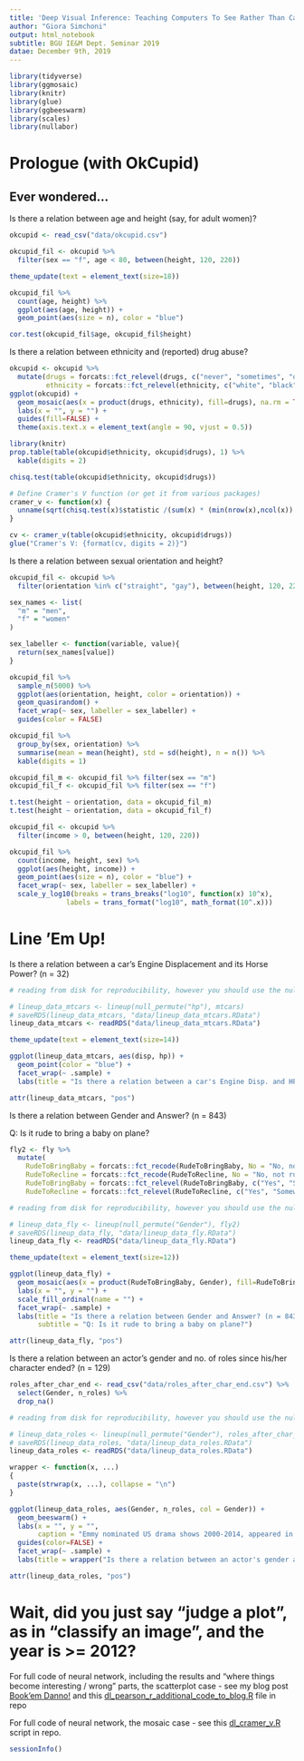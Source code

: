---
title: 'Deep Visual Inference: Teaching Computers To See Rather Than Calculate Correlation'
author: "Giora Simchoni"
output: html_notebook
subtitle: BGU IE&M Dept. Seminar 2019
datae: December 9th, 2019
---

```{r Libs}
library(tidyverse)
library(ggmosaic)
library(knitr)
library(glue)
library(ggbeeswarm)
library(scales)
library(nullabor)
```
# Prologue (with OkCupid)

## Ever wondered...

Is there a relation between age and height (say, for adult women)?

```{r Prologue1}
okcupid <- read_csv("data/okcupid.csv")

okcupid_fil <- okcupid %>%
  filter(sex == "f", age < 80, between(height, 120, 220))

theme_update(text = element_text(size=18))

okcupid_fil %>%
  count(age, height) %>%
  ggplot(aes(age, height)) +
  geom_point(aes(size = n), color = "blue")
```

```{r Prologue1-Stat}
cor.test(okcupid_fil$age, okcupid_fil$height)
```

Is there a relation between ethnicity and (reported) drug abuse?

```{r Prologue2}
okcupid <- okcupid %>%
  mutate(drugs = forcats::fct_relevel(drugs, c("never", "sometimes", "often")),
         ethnicity = forcats::fct_relevel(ethnicity, c("white", "black", "latin", "asian", "other")))
ggplot(okcupid) +
  geom_mosaic(aes(x = product(drugs, ethnicity), fill=drugs), na.rm = TRUE) +
  labs(x = "", y = "") +
  guides(fill=FALSE) +
  theme(axis.text.x = element_text(angle = 90, vjust = 0.5))
```

```{r Prologue2-Table}
library(knitr)
prop.table(table(okcupid$ethnicity, okcupid$drugs), 1) %>%
  kable(digits = 2)
```

```{r Prologue2-Stat}
chisq.test(table(okcupid$ethnicity, okcupid$drugs))

# Define Cramer's V function (or get it from various packages)
cramer_v <- function(x) {
  unname(sqrt(chisq.test(x)$statistic /(sum(x) * (min(nrow(x),ncol(x)) - 1))))
}

cv <- cramer_v(table(okcupid$ethnicity, okcupid$drugs))
glue("Cramer's V: {format(cv, digits = 2)}")
```

Is there a relation between sexual orientation and height?

```{r Prologue3}
okcupid_fil <- okcupid %>%
  filter(orientation %in% c("straight", "gay"), between(height, 120, 220))

sex_names <- list(
  "m" = "men",
  "f" = "women"
)

sex_labeller <- function(variable, value){
  return(sex_names[value])
}

okcupid_fil %>%
  sample_n(5000) %>%
  ggplot(aes(orientation, height, color = orientation)) +
  geom_quasirandom() +
  facet_wrap(~ sex, labeller = sex_labeller) +
  guides(color = FALSE)
```

```{r Prologue3-Table}
okcupid_fil %>%
  group_by(sex, orientation) %>%
  summarise(mean = mean(height), std = sd(height), n = n()) %>%
  kable(digits = 1)
```

```{r Prologue3-Stat}
okcupid_fil_m <- okcupid_fil %>% filter(sex == "m")
okcupid_fil_f <- okcupid_fil %>% filter(sex == "f")

t.test(height ~ orientation, data = okcupid_fil_m)
t.test(height ~ orientation, data = okcupid_fil_f)
```

```{r Prologue4}
okcupid_fil <- okcupid %>%
  filter(income > 0, between(height, 120, 220))

okcupid_fil %>%
  count(income, height, sex) %>%
  ggplot(aes(height, income)) +
  geom_point(aes(size = n), color = "blue") +
  facet_wrap(~ sex, labeller = sex_labeller) +
  scale_y_log10(breaks = trans_breaks("log10", function(x) 10^x),
              labels = trans_format("log10", math_format(10^.x)))
```
# Line 'Em Up!

Is there a relation between a car's Engine Displacement and its Horse Power? (n = 32)

```{r Lineup-example1}
# reading from disk for reproducibility, however you should use the nullabor lineup function

# lineup_data_mtcars <- lineup(null_permute("hp"), mtcars)
# saveRDS(lineup_data_mtcars, "data/lineup_data_mtcars.RData")
lineup_data_mtcars <- readRDS("data/lineup_data_mtcars.RData")

theme_update(text = element_text(size=14))

ggplot(lineup_data_mtcars, aes(disp, hp)) +
  geom_point(color = "blue") +
  facet_wrap(~ .sample) +
  labs(title = "Is there a relation between a car's Engine Disp. and HP? (n = 32)")
```

```{r Lineup-example1-True}
attr(lineup_data_mtcars, "pos")
```
Is there a relation between Gender and Answer? (n = 843)

Q: Is it rude to bring a baby on plane?

```{r Lineup-example2}
fly2 <- fly %>%
  mutate(
    RudeToBringBaby = forcats::fct_recode(RudeToBringBaby, No = "No, not at all rude", Somewhat = "Yes, somewhat rude", Yes = "Yes, very rude"),
    RudeToRecline = forcats::fct_recode(RudeToRecline, No = "No, not rude at all", Somewhat = "Yes, somewhat rude", Yes = "Yes, very rude"),
    RudeToBringBaby = forcats::fct_relevel(RudeToBringBaby, c("Yes", "Somewhat", "No")),
    RudeToRecline = forcats::fct_relevel(RudeToRecline, c("Yes", "Somewhat", "No")))

# reading from disk for reproducibility, however you should use the nullabor lineup function

# lineup_data_fly <- lineup(null_permute("Gender"), fly2)
# saveRDS(lineup_data_fly, "data/lineup_data_fly.RData")
lineup_data_fly <- readRDS("data/lineup_data_fly.RData")

theme_update(text = element_text(size=12))

ggplot(lineup_data_fly) +
  geom_mosaic(aes(x = product(RudeToBringBaby, Gender), fill=RudeToBringBaby), na.rm=TRUE) +
  labs(x = "", y = "") +
  scale_fill_ordinal(name = "") +
  facet_wrap(~ .sample) +
  labs(title = "Is there a relation between Gender and Answer? (n = 843)",
       subtitle = "Q: Is it rude to bring a baby on plane?")
```

```{r Lineup-example2-True}
attr(lineup_data_fly, "pos")
```

Is there a relation between an actor's gender and no. of roles since his/her character ended? (n = 129)

```{r Lineup-example3}
roles_after_char_end <- read_csv("data/roles_after_char_end.csv") %>%
  select(Gender, n_roles) %>%
  drop_na()

# reading from disk for reproducibility, however you should use the nullabor lineup function

# lineup_data_roles <- lineup(null_permute("Gender"), roles_after_char_end)
# saveRDS(lineup_data_roles, "data/lineup_data_roles.RData")
lineup_data_roles <- readRDS("data/lineup_data_roles.RData")

wrapper <- function(x, ...) 
{
  paste(strwrap(x, ...), collapse = "\n")
}

ggplot(lineup_data_roles, aes(Gender, n_roles, col = Gender)) +
  geom_beeswarm() +
  labs(x = "", y = "",
       caption = "Emmy nominated US drama shows 2000-2014, appeared in at least half the episodes, 4+ years since character end") +
  guides(color=FALSE) +
  facet_wrap(~ .sample) +
  labs(title = wrapper("Is there a relation between an actor's gender and no. of roles since his/her character ended? (n = 129)", width = 80))
```

```{r Lineup-example3-True}
attr(lineup_data_roles, "pos")
```

# Wait, did you just say "judge a plot", as in "classify an image", and the year is >= 2012?

For full code of neural network, including the results and "where things become interesting / wrong" parts, the scatterplot case - see my blog post [Book'em Danno!](http://giorasimchoni.com/2018/02/07/2018-02-07-book-em-danno/) and this [dl_pearson_r_additional_code_to_blog.R]() file in repo

For full code of neural network, the mosaic case - see this [dl_cramer_v.R]() script in repo.

```{r SessionInfo}
sessionInfo()
```